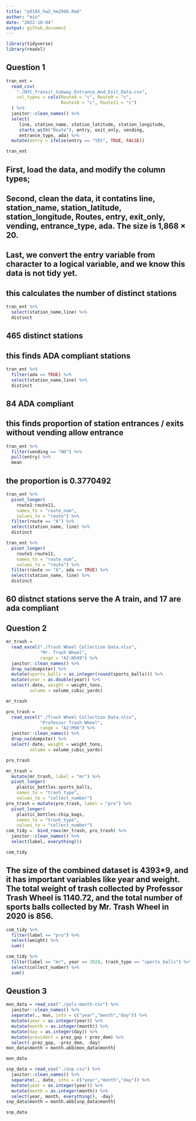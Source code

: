 ```yaml
---
title: "p8105_hw2_hm2946.Rmd"
author: "min"
date: "2022-10-04"
output: github_document
---
```


```r
library(tidyverse)
library(readxl)
```

## Question 1

```r
tran_ent = 
  read_csv(
    "./NYC_Transit_Subway_Entrance_And_Exit_Data.csv",
    col_types = cols(Route8 = "c", Route9 = "c",
                     Route10 = "c", Route11 = "c")
  ) %>% 
  janitor::clean_names() %>% 
  select(
     line, station_name, station_latitude, station_longitude, 
     starts_with("Route"), entry, exit_only, vending, 
     entrance_type, ada) %>% 
  mutate(entry = ifelse(entry == "YES", TRUE, FALSE))

tran_ent
```
## First, load the data, and modify the column types;
## Second, clean the data, it contatins line, station_name, station_latitude, station_longitude, Routes, entry, exit_only, vending, entrance_type, ada. The size is 1,868 × 20.
## Last, we convert the entry variable from character to a logical variable, and we know this data is not tidy yet.



## this calculates the number of distinct stations
```r
tran_ent %>% 
  select(station_name,line) %>% 
  distinct
```
## 465 distinct stations


## this finds ADA compliant stations
```r
tran_ent %>% 
  filter(ada == TRUE) %>% 
  select(station_name,line) %>% 
  distinct
```
## 84 ADA compliant


## this finds proportion of station entrances / exits without vending allow entrance
```r
tran_ent %>% 
  filter(vending == "NO") %>% 
  pull(entry) %>% 
  mean
```
## the proportion is 0.3770492

```r
tran_ent %>% 
  pivot_longer(
    route1:route11,
    names_to = "route_num",
    values_to = "route") %>% 
  filter(route == "A") %>% 
  select(station_name, line) %>% 
  distinct

tran_ent %>% 
  pivot_longer(
    route1:route11,
    names_to = "route_num",
    values_to = "route") %>% 
  filter(route == "A", ada == TRUE) %>% 
  select(station_name, line) %>% 
  distinct
```
## 60 distnct stations serve the A train, and 17 are ada compliant


## Question 2

```r
mr_trash = 
  read_excel("./Trash Wheel Collection Data.xlsx",
             "Mr. Trash Wheel",
             range = "A2:N549") %>% 
  janitor::clean_names() %>% 
  drop_na(dumpster) %>% 
  mutate(sports_balls = as.integer(round(sports_balls))) %>%
  mutate(year = as.double(year)) %>%
  select(-date, weight = weight_tons,
         volume = volume_cubic_yards)

mr_trash
```

```r
pro_trash = 
  read_excel("./Trash Wheel Collection Data.xlsx",
             "Professor Trash Wheel",
             range = "A2:M96") %>% 
  janitor::clean_names() %>% 
  drop_na(dumpster) %>% 
  select(-date, weight = weight_tons,
         volume = volume_cubic_yards)

pro_trash
```

```r
mr_trash = 
  mutate(mr_trash, label = "mr") %>% 
  pivot_longer(
    plastic_bottles:sports_balls,
    names_to = "trash_type",
    values_to = "collect_number")
pro_trash = mutate(pro_trash, label = "pro") %>% 
  pivot_longer(
    plastic_bottles:chip_bags,
    names_to = "trash_type",
    values_to = "collect_number")
com_tidy =  bind_rows(mr_trash, pro_trash) %>% 
  janitor::clean_names() %>% 
  select(label, everything()) 

com_tidy
```

## The size of the combined dataset is 4393*9, and it has important variables like year and weight. The total weight of trash collected by Professor Trash Wheel is 1140.72, and the total number of sports balls collected by Mr. Trash Wheel in 2020 is 856.
```r
com_tidy %>% 
  filter(label == "pro") %>% 
  select(weight) %>% 
  sum()

com_tidy %>% 
  filter(label == "mr", year == 2020, trash_type == "sports_balls") %>% 
  select(collect_number) %>% 
  sum()
```



## Qeustion 3

```r
mon_data = read_csv("./pols-month.csv") %>% 
  janitor::clean_names() %>% 
  separate(., mon, into = c("year","month","day")) %>% 
  mutate(year = as.integer(year)) %>% 
  mutate(month = as.integer(month)) %>% 
  mutate(day = as.integer(day)) %>% 
  mutate(president = prez_gop + prez_dem) %>% 
  select(-prez_gop, -prez_dem, -day)
mon_data$month = month.abb[mon_data$month]

mon_data
```

```r
snp_data = read_csv("./snp.csv") %>% 
  janitor::clean_names() %>% 
  separate(., date, into = c("year","month","day")) %>% 
  mutate(year = as.integer(year)) %>% 
  mutate(month = as.integer(month)) %>% 
  select(year, month, everything(), -day)
snp_data$month = month.abb[snp_data$month]

snp_data
```

